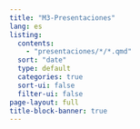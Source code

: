 ```yaml
---
title: "M3-Presentaciones"
lang: es
listing:
  contents:
    - "presentaciones/*/*.qmd"
  sort: "date"
  type: default
  categories: true
  sort-ui: false
  filter-ui: false
page-layout: full
title-block-banner: true
---
```

